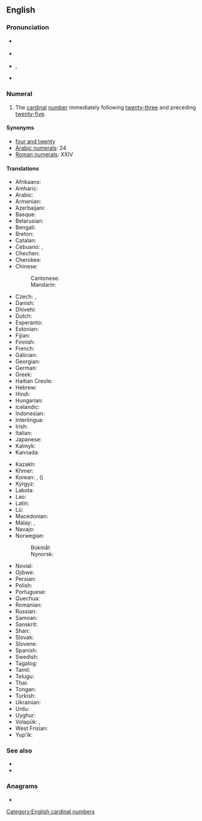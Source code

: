 {{also|twenty four}}
==English==
{{number box|en|24}}

===Pronunciation===
* {{a|GA}} {{IPA|en|/ˌtwɛntiˈfɔɹ/}}
* {{a|RP}} {{IPA|en|/ˌtwɛntiˈfɔː/}}
* {{a|rhotic|horse-hoarse}} {{enPR|fōr}}, {{IPA|en|/ˌtwɛntiˈfo(ː)ɹ/}}
* {{a|nonrhotic|horse-hoarse}} {{IPA|en|/ˌtwɛntiˈfoə/}}

===Numeral===
{{head|en|numeral}}

# The [[cardinal]] [[number]] immediately following [[twenty-three]] and preceding [[twenty-five]].

====Synonyms====
* [[four and twenty]]
* [[w:Arabic numerals|Arabic numerals]]: 24
* [[w:Roman numerals|Roman numerals]]: XXIV

====Translations====
{{trans-top|cardinal number}}
* Afrikaans: {{t+|af|vier-en-twintig}}
* Amharic: {{t|am|ሃያ አራት}}
* Arabic: {{t|ar|أَرْبَعَة وَعِشْرُون|tr=ʾarbaʿa wa-ʿišrūn}}
* Armenian: {{t+|hy|քսանչորս}}
* Azerbaijani: {{t+|az|iyirmi dörd}}
* Basque: {{t+|eu|hogeita lau}}
* Belarusian: {{t|be|два́ццаць чаты́ры}}
* Bengali: {{t|bn|চব্বিশ}}
* Breton: {{t|br|pevar-warn-ugent}}
* Catalan: {{t+|ca|vint-i-quatre}}
* Cebuano: {{t|ceb|kawhaa`g upat}}, {{t|ceb|baynete kwatro}}
* Chechen: {{t|ce|ткъе диъ}}
* Cherokee: {{t|chr|ᏔᎵᏍᎪ ᏅᎩ}}
* Chinese:
*: Cantonese: {{t|yue|二十四|tr=ji6 sap6 sei3}}
*: Mandarin: {{t|cmn|二十四|tr=èrshísì}}
* Czech: {{t+|cs|dvacet čtyři}}, {{t+|cs|čtyřiadvacet}}
* Danish: {{t|da|fireogtyve}}
* Dhivehi: {{t|dv|ސައުވީސް}}
* Dutch: {{t+|nl|vierentwintig}}
* Esperanto: {{t|eo|dudek kvar}}
* Estonian: {{t+|et|kakskümmend neli}}
* Fijian: {{t|fj|ruasagavulu ka va}}
* Finnish: {{t|fi|kaksikymmentäneljä}}
* French: {{t+|fr|vingt-quatre|m}}
* Galician: {{t+|gl|vinte e catro}}
* Georgian: {{t|ka|ოცდაოთხი}}
* German: {{t+|de|vierundzwanzig}}
* Greek: {{t|el|είκοσι τέσσερα}}
* Haitian Creole: {{t|ht|vennkat}}
* Hebrew: {{t|he|עשרים־וארבעה|tr=esrím və-arbá}}
* Hindi: {{t+|hi|चौबीस}}
* Hungarian: {{t+|hu|huszonnégy}}
* Icelandic: {{t+|is|tuttugu og fjórir}}
* Indonesian: {{t|id|dua puluh empat}}
* Interlingua: {{t|ia|vinti-quatro}}
* Irish: {{t|ga|fiche a ceathair}}
* Italian: {{t+|it|ventiquattro}}
* Japanese: {{t|ja|二十四|tr=nijūshi}}
* Kalmyk: {{t|xal|хөрн дөрвн}}
* Kannada: {{t|kn|ಇಪ್ಪತ್ತನಾಲ್ಕು}}
{{trans-mid}}
* Kazakh: {{t|kk|жиырма төрт}}
* Khmer: {{t+|km|ម្ភៃបួន|tr=mpʰey buən}}
* Korean: {{t|ko|스물넷}}, {{t|ko|이십사}} ({{t|ko|二十四}})
* Kyrgyz: {{t|ky|жыйырма төрт}}
* Lakota: {{t|lkt|wikčémna núŋpa aké tópa}}
* Lao: {{t|lo|ຊາວສີ່}}
* Latin: {{t|la|vigintiquattuor}}
* Lü: {{t|khb|ᦌᦱᧁᦉᦲᧈ}}
* Macedonian: {{t|mk|два́есет и че́тири}}
* Malay: {{t|ms|dua puluh empat}}, {{t|ms|empat likur}}
* Navajo: {{t|nv|naadįįdį́į́ʼ|sc=Latn}}
* Norwegian:
*: Bokmål: {{t|no|tjuefire}}
*: Nynorsk: {{t|nn|tjuefire}}
* Novial: {{t|nov|duanti-quar}}
* Ojibwe: {{t|oj|niishtana-ashi-niiwin}}
* Persian: {{t|fa|بیست و چهار|tr=bist-o-čahâr}}
* Polish: {{t|pl|dwadzieścia cztery}}
* Portuguese: {{t|pt|vinte e quatro|m}}
* Quechua: {{t|qu|iskay chunka tawayuq}}
* Romanian: {{t|ro|douăzeci și patru}}
* Russian: {{t+|ru|два́дцать четы́ре}}
* Samoan: {{t|sm|luasefulu fa}}
* Sanskrit: {{t+|sa|चतुर्विंशति|f}}
* Shan: {{t|shn|သၢဝ်းသီႇ}}
* Slovak: {{t|sk|dvadsať štyri}}
* Slovene: {{t|sl|štiriindvajset}}
* Spanish: {{t+|es|veinticuatro}}
* Swedish: {{t+|sv|tjugofyra}}
* Tagalog: {{t|tl|beintikuwatro}}
* Tamil: {{t|ta|இருபத்தி நான்கு}}
* Telugu: {{t|te|ఇరవై నాలుగు}}
* Thai: {{t|th|ยี่สิบสี่}}
* Tongan: {{t|to|uofulu mā fā}}
* Turkish: {{t+|tr|yirmi dört}}
* Ukrainian: {{t|uk|два́дцять чоти́ри}}
* Urdu: {{t|ur|چوبیس|tr=caubīs}}
* Uyghur: {{t|ug|يىگىرمە تۆت}}
* Volapük: {{t|vo|teldegfol}}, {{t|vo|telsefol}} {{qualifier|older term|obsolete}}
* West Frisian: {{t|fy|fjouwerentweintich}}
* Yup'ik: {{t|esu|yuinaq cetaman}}
{{trans-bottom}}

===See also===
* {{l|en|twenty-three}}
* {{l|en|twenty-five}}

===Anagrams===
* {{anagrams|en|a=efnorttuwy|four twenty|four-twenty}}

[[Category:English cardinal numbers]]